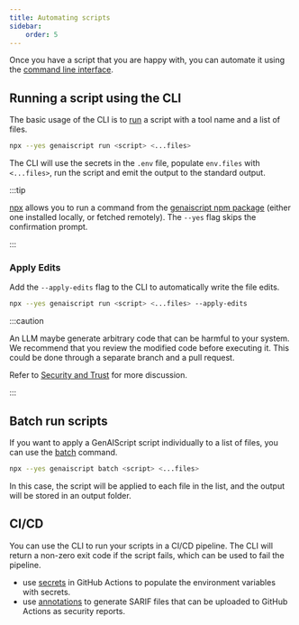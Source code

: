 ```yaml
---
title: Automating scripts
sidebar:
    order: 5
---
```


Once you have a script that you are happy with, you can automate it using the [command line interface](/genaiscript/reference/cli).

## Running a script using the CLI

The basic usage of the CLI is to [run](/genaiscript/reference/cli/run/) a script with a tool name and a list of files.

```sh wrap
npx --yes genaiscript run <script> <...files>
```

The CLI will use the secrets in the `.env` file, populate `env.files` with `<...files>`, run the script
and emit the output to the standard output.

:::tip

[npx](https://docs.npmjs.com/cli/v10/commands/npx) allows you to run a command 
from the [genaiscript npm package](https://www.npmjs.com/package/genaiscript) (either one installed locally, or fetched remotely). 
The `--yes` flag skips the confirmation prompt.

:::

### Apply Edits

Add the `--apply-edits` flag to the CLI to automatically write the file edits.

```sh wrap "--apply-edits"
npx --yes genaiscript run <script> <...files> --apply-edits
```

:::caution

An LLM maybe generate arbitrary code that can be harmful to your system. 
We recommend that you review the modified code before executing it. This could be done through a separate
branch and a pull request.

Refer to [Security and Trust](/genaiscript/reference/security-and-trust) for more discussion.

:::


## Batch run scripts

If you want to apply a GenAIScript script individually to a list of files, you can use the [batch](/genaiscript/reference/cli/batch) command.

```sh wrap "batch"
npx --yes genaiscript batch <script> <...files>
```

In this case, the script will be applied to each file in the list, and the output will be stored in an output folder.

## CI/CD

You can use the CLI to run your scripts in a CI/CD pipeline. 
The CLI will return a non-zero exit code if the script fails, which can be used to fail the pipeline.

- use [secrets](https://docs.github.com/en/actions/security-guides/using-secrets-in-github-actions) in GitHub Actions to populate the environment variables with secrets.
- use [annotations](/genaiscript/reference/scripts/annotations) to generate SARIF files 
that can be uploaded to GitHub Actions as security reports.